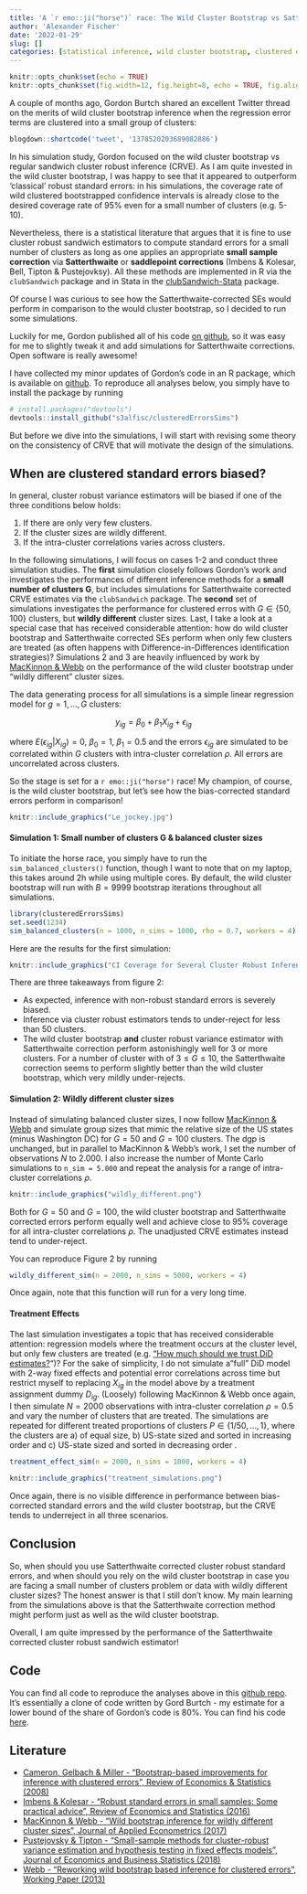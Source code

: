 ```yaml
---
title: 'A `r emo::ji("horse")` race: The Wild Cluster Bootstrap vs Satterthwaite-corrected Sandwich Estimators when the number of Clusters is small'
author: 'Alexander Fischer'
date: '2022-01-29'
slug: []
categories: [statistical inference, wild cluster bootstrap, clustered errors, Satterthwaite correction]
---
```


```r
knitr::opts_chunk$set(echo = TRUE)
knitr::opts_chunk$set(fig.width=12, fig.height=8, echo = TRUE, fig.align = "center")
```

A couple of months ago, Gordon Burtch shared an excellent Twitter thread on the merits of wild cluster bootstrap inference when the regression error terms are clustered into a small group of clusters:

```r
blogdown::shortcode('tweet', '1378520203689082886')
```

<!-- <blockquote class="twitter-tweet"><p lang="en" dir="ltr">How biased are clustered SEs with &#39;few&#39; clusters? A simulation illustrating this. DGP is y~x, 50 clusters, x is normal, true beta is 0.5. Plot of 1000 sims, beta estimate +95% CIs for each. Red = we did not cover true beta. Std SEs no good, clustered SEs yield ~95% coverage (1/6) <a href="https://t.co/z3eZdy1wb1">pic.twitter.com/z3eZdy1wb1</a></p>&mdash; Gord Burtch (@gburtch) <a href="https://twitter.com/gburtch/status/1378520203689082886?ref_src=twsrc%5Etfw">April 4, 2021</a></blockquote> <script async src="https://platform.twitter.com/widgets.js" charset="utf-8"></script>  -->

In his simulation study, Gordon focused on the wild cluster bootstrap vs regular sandwich cluster robust inference (CRVE). As I am quite invested in the wild cluster bootstrap, I was happy to see that it appeared to outperform 'classical' robust standard errors: in his simulations, the coverage rate of wild clustered bootstrapped confidence intervals is already close to the desired coverage rate of 95% even for a small number of clusters (e.g. 5-10). 

<!-- Have you ever heard of Satterthwaite degree-of-freedom bias-corrections for cluster robust standard error estimation? -->

<!-- Well, I myself have never seen them used in any applied econometrics paper \footnote{As it happens, Angrist \& Lavy ... }. But while writing this blog post, I realized that both the survey paper by [Cameron & Miller](http://cameron.econ.ucdavis.edu/research/Cameron_Miller_JHR_2015_February.pdf) and Mostly Harmless Econometrics both discuss ... -->

Nevertheless, there is a statistical literature that argues that it is fine to use cluster robust sandwich estimators to compute standard errors for a small number of clusters as long as one applies an appropriate **small sample correction** via **Satterthwaite** or **saddlepoint corrections** (Imbens & Kolesar, Bell, Tipton & Pustejovksy).
All these methods are implemented in R via the `clubSandwich` package and in Stata in the [clubSandwich-Stata](https://github.com/jepusto/clubSandwich-Stata) package.

Of course I was curious to see how the Satterthwaite-corrected SEs would perform in comparison to the would cluster bootstrap, so I decided to run some simulations.

Luckily for me, Gordon published all of his code [on github](https://github.com/gburtch/simulating_cluster_SEs), so it was easy for me to slightly tweak it and add simulations for Satterthwaite corrections. Open software is really awesome!

I have collected my minor updates of Gordon's code in an R package, which is available on [github](https://github.com/s3alfisc/clusteredErrorsSims). To reproduce all analyses below, you simply have to install the package by running

```r
# install.packages("devtools")
devtools::install_github("s3alfisc/clusteredErrorsSims")
```

But before we dive into the simulations, I will start with revising some theory on the consistency of CRVE that will motivate the design of the simulations. 

## When are clustered standard errors biased? 

In general, cluster robust variance estimators will be biased if one of the three conditions below holds: 

1. If there are only very few clusters. 
2. If the cluster sizes are wildly different. 
3. If the intra-cluster correlations varies across clusters. 

In the following simulations, I will focus on cases 1-2 and conduct three simulation studies. The **first** simulation closely follows Gordon's work and investigates the performances of different inference methods for a **small number of clusters G**, but includes simulations for Satterthwaite corrected CRVE estimates via the `clubSandwich` package. The **second** set of simulations investigates the performance for clustered erros with $G \in \{50, 100\}$ clusters, but **wildly different** cluster sizes. Last, I take a look at a special case that has received considerable attention: how do wild cluster bootstrap and Satterthwaite corrected SEs perform when only few clusters are treated (as often happens with Difference-in-Differences identification strategies)? Simulations 2 and 3 are heavily influenced by work by [MacKinnon & Webb](https://ageconsearch.umn.edu/record/274639/files/qed_wp_1314.pdf) on the performance of the wild cluster bootstrap under "wildly different" cluster sizes. 

The data generating process for all simulations is a simple linear regression model for $g = 1, ..., G$ clusters: 

$$
  y_{ig} = \beta_0 + \beta_1 X_{ig} + \epsilon_{ig}
$$

where $E(\epsilon_{ig}|X_{ig}) = 0$, $\beta_0 = 1$, $\beta_1 = 0.5$ and the errors $\epsilon_{ig}$ are simulated to be correlated within $G$ clusters with intra-cluster correlation $\rho$. All errors are uncorrelated across clusters.  

So the stage is set for a `r emo::ji("horse")` race! My champion, of course, is the wild cluster bootstrap, but let's see how the bias-corrected standard errors perform in comparison! 

```r
knitr::include_graphics("Le_jockey.jpg")
```

#### Simulation 1: Small number of clusters G & balanced cluster sizes

To initiate the horse race, you simply have to run the `sim_balanced_clusters()` function, though I want to note that on my laptop, this takes around 2h while using multiple cores. By default, the wild cluster bootstrap will run with $B = 9999$ bootstrap iterations throughout all simulations.


```r
library(clusteredErrorsSims)
set.seed(1234)
sim_balanced_clusters(n = 1000, n_sims = 1000, rho = 0.7, workers = 4)
```

Here are the results for the first simulation: 

```r
knitr::include_graphics("CI Coverage for Several Cluster Robust Inference Methods.png")
```

There are three takeaways from figure 2: 

+ As expected, inference with non-robust standard errors is severely biased. 
+ Inference via cluster robust estimators tends to under-reject for less than 50 clusters. 
+ The wild cluster bootstrap **and** cluster robust variance estimator with Satterthwaite correction perform astonishingly well for 3 or more clusters. For a number of cluster with of $3 \leq G \leq 10$, the Satterthwaite correction seems to perform slightly better than the wild cluster bootstrap, which very mildly under-rejects. 

#### Simulation 2: Wildly different cluster sizes

Instead of simulating balanced cluster sizes, I now follow [MacKinnon & Webb](https://ageconsearch.umn.edu/record/274639/files/qed_wp_1314.pdf) and simulate group sizes that mimic the relative size of the US states (minus Washington DC) for $G=50$ and $G = 100$ clusters. The dgp is unchanged, but in parallel to MacKinnon & Webb's work, I set the number of observations $N$ to $2.000$. I also increase the number of Monte Carlo simulations to `n_sim = 5.000` and repeat the analysis for a range of intra-cluster correlations $\rho$.

```r
knitr::include_graphics("wildly_different.png")
```

Both for $G = 50$ and $G = 100$, the wild cluster bootstrap and Satterthwaite corrected errors perform equally well and achieve close to 95% coverage for all intra-cluster correlations $\rho$. The unadjusted CRVE estimates instead tend to under-reject. 

You can reproduce Figure 2 by running 

```r
wildly_different_sim(n = 2000, n_sims = 5000, workers = 4)
```

Once again, note that this function will run for a very long time. 

#### Treatment Effects

The last simulation investigates a topic that has received considerable attention: regression models where the treatment occurs at the cluster level, but only few clusters are treated (e.g. ["How much should we trust DiD estimates?](https://academic.oup.com/qje/article-abstract/119/1/249/1876068?redirectedFrom=fulltext&login=false)")? For the sake of simplicity, I do not simulate a "full" DiD model with 2-way fixed effects and potential error correlations across time but restrict myself to replacing $X_{ig}$ in the model above by a treatment assignment dummy $D_{ig}$. (Loosely) following MacKinnon & Webb once again, I then simulate $N=2000$ observations with intra-cluster correlation $\rho = 0.5$ and vary the number of clusters that are treated. The simulations are repeated for different treated proportions of clusters $P \in \{1/50, ..., 1\}$, where the clusters are a) of equal size, b) US-state sized and sorted in increasing order and c) US-state sized and sorted in decreasing order \footnote{Note that while MacKinnon & Webb run up to 400.000 Monte Carlo iterations, I restrict myself to `n_sims = 1000` iterations}.   

```r
treatment_effect_sim(n = 2000, n_sims = 1000, workers = 4)
```

```r
knitr::include_graphics("treatment_simulations.png")
```

Once again, there is no visible difference in performance between bias-corrected standard errors and the wild cluster bootstrap, but the CRVE tends to underreject in all three scenarios.

## Conclusion

So, when should you use Satterthwaite corrected cluster robust standard errors, and when should you rely on the wild cluster bootstrap in case you are facing a small number of clusters problem or data with wildly different cluster sizes? The honest answer is that I still don't know. My main learning from the simulations above is that the Satterthwaite correction method might perform just as well as the wild cluster bootstrap. 

Overall, I am quite impressed by the performance of the Satterthwaite corrected cluster robust sandwich estimator! 


<!-- ### When the parameter of interest is a treatment effect  -->

<!-- In a final simulation, I investigate the (probably) most popular regression specification in all of economics: the regression specification of a Difference-in-Differences strategy - a two-way fixed effects model with a binary variable $D$, a treatment effect.   -->

<!-- Difference-in-Differences models are usually estimated by an  equation similar to  -->

<!-- $$ -->
<!--   y_{igt} =  -->
<!-- $$ -->

<!-- The parameter of interest ... But what happens if only few clusters are treated? Dangers of the pairs bootstrap - bootstrap samples without any treatment group. Solution wild cluster bootstrap. The paper by MacKinnon & Webb argues that the wild cluster bootstrap performs really well if few clusters are treated. Here, I will replicate MW's analysis for the WCB and compare it with the performance of Satterthwaite corrected robust estimators.  -->

<!-- Again, the data simulating process mimics the equation above. I further set $G = 50$ and the intra-cluster correlation $\rho = $ as in MW. Once again, the sample size is $N = 2000$, and the ...  -->

## Code 

You can find all code to reproduce the analyses above in this [github repo](https://github.com/s3alfisc/clusteredErrorsSims). It's essentially a clone of code written by Gord Burtch - my estimate for a lower bound of the share of Gordon's code is 80%. You can find his code [here](https://github.com/gburtch/simulating_cluster_SEs).

## Literature 

+ [Cameron, Gelbach & Miller - "Bootstrap-based improvements for inference with clustered errors", Review of Economics & Statistics (2008)](https://www.nber.org/system/files/working_papers/t0344/t0344.pdf)
+ [Imbens & Kolesar - "Robust standard errors in small samples: Some practical advice", Review of Economics and Statistics (2016)](https://www.nber.org/system/files/working_papers/w18478/w18478.pdf)
+ [MacKinnon & Webb - "Wild bootstrap inference for wildly different cluster sizes", Journal of Applied Econometrics (2017)](https://ageconsearch.umn.edu/record/274639/files/qed_wp_1314.pdf)
+ [Pustejovsky & Tipton - "Small-sample methods for cluster-robust variance estimation and hypothesis testing in fixed effects models", Journal of Economics and Business Statistics (2018)](https://arxiv.org/pdf/1601.01981.pdf)
+ [Webb - "Reworking wild bootstrap based inference for clustered errors", Working Paper (2013)](https://www.econstor.eu/bitstream/10419/97480/1/757403891.pdf)







